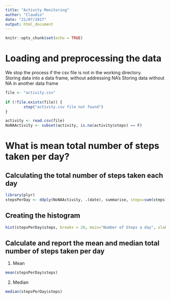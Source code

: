 ```yaml
---
title: "Activity Monitoring"
author: "Claudio"
date: "21/07/2017"
output: html_document
---
```


```r
knitr::opts_chunk$set(echo = TRUE)
```

# Loading and preprocessing the data

We stop the process if the csv file is not in the working directory.  
Storing data into a data frame, without addressing NA's
Storing data without NA in another data frame

```r
file <- "activity.csv"
  
if (!file.exists(file)) {
        stop("activity.csv file not found")
}

activity <- read.csv(file)
NoNAActivity <- subset(activity, is.na(activity$steps) == F)
```

# What is mean total number of steps taken per day?

## Calculating the total number of steps taken each day
```r
library(plyr)
stepsPerDay <- ddply(NoNAActivity, .(date), summarise, steps=sum(steps))
```

## Creating the histogram
```r
hist(stepsPerDay$steps, breaks = 20, main="Number of Steps a day", xlab="Total number of steps taken each day", ylab = "Number of Days", col="cyan")
```

## Calculate and report the mean and median total number of steps taken per day
1. Mean
```r
mean(stepsPerDay$steps)
```

2. Median
```r
median(stepsPerDay$steps)
```

